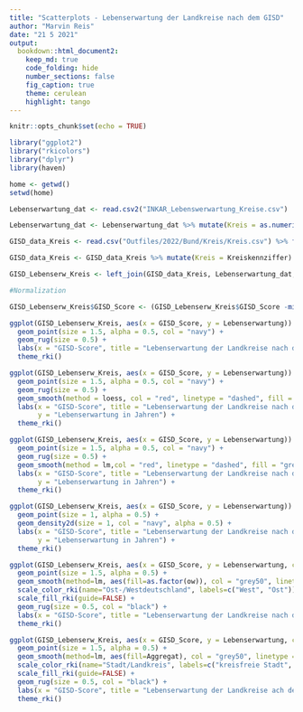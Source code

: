 ```yaml
---
title: "Scatterplots - Lebenserwartung der Landkreise nach dem GISD"
author: "Marvin Reis"
date: "21 5 2021"
output:
  bookdown::html_document2:
    keep_md: true
    code_folding: hide
    number_sections: false
    fig_caption: true
    theme: cerulean
    highlight: tango
---
```


```r
knitr::opts_chunk$set(echo = TRUE)

library("ggplot2")
library("rkicolors")
library("dplyr")
library(haven)

home <- getwd()
setwd(home)
```


```r
Lebenserwartung_dat <- read.csv2("INKAR_Lebenswerwartung_Kreise.csv")

Lebenserwartung_dat <- Lebenserwartung_dat %>% mutate(Kreis = as.numeric(ï..Kennziffer)) %>% select(-ï..Kennziffer)

GISD_data_Kreis <- read.csv("Outfiles/2022/Bund/Kreis/Kreis.csv") %>% filter(Jahr == 2017)

GISD_data_Kreis <- GISD_data_Kreis %>% mutate(Kreis = Kreiskennziffer) %>% select(Kreis, GISD_Score) %>% distinct(Kreis, .keep_all = TRUE) %>% unique()

GISD_Lebenserw_Kreis <- left_join(GISD_data_Kreis, Lebenserwartung_dat, by = "Kreis") %>% mutate(ow = ifelse(Kreis < 11000, 0, 1))
```

```r
#Normalization

GISD_Lebenserw_Kreis$GISD_Score <- (GISD_Lebenserw_Kreis$GISD_Score -min(GISD_Lebenserw_Kreis$GISD_Score ))/(max(GISD_Lebenserw_Kreis$GISD_Score )-min(GISD_Lebenserw_Kreis$GISD_Score ))
```

```r
ggplot(GISD_Lebenserw_Kreis, aes(x = GISD_Score, y = Lebenserwartung)) +
  geom_point(size = 1.5, alpha = 0.5, col = "navy") +
  geom_rug(size = 0.5) + 
  labs(x = "GISD-Score", title = "Lebenserwartung der Landkreise nach dem GISD", subtitle = "im Jahr 2017") +
  theme_rki()
```

```r
ggplot(GISD_Lebenserw_Kreis, aes(x = GISD_Score, y = Lebenserwartung)) +
  geom_point(size = 1.5, alpha = 0.5, col = "navy") +
  geom_rug(size = 0.5) +
  geom_smooth(method = loess, col = "red", linetype = "dashed", fill = "grey50", alpha = 0.5) +
  labs(x = "GISD-Score", title = "Lebenserwartung der Landkreise nach dem GISD", subtitle =  "im Jahr 2017, mit Regressionslinie (Loess)",
       y = "Lebenserwartung in Jahren") +
  theme_rki()
```

```r
ggplot(GISD_Lebenserw_Kreis, aes(x = GISD_Score, y = Lebenserwartung)) +
  geom_point(size = 1.5, alpha = 0.5, col = "navy") +
  geom_rug(size = 0.5) +
  geom_smooth(method = lm,col = "red", linetype = "dashed", fill = "grey50", alpha = 0.5) +
  labs(x = "GISD-Score", title = "Lebenserwartung der Landkreise nach dem GISD", subtitle = "im jahr 2017, mit Regressionslinie (Linear)",
       y = "Lebenserwartung in Jahren") +
  theme_rki()
```

```r
ggplot(GISD_Lebenserw_Kreis, aes(x = GISD_Score, y = Lebenserwartung)) +
  geom_point(size = 1, alpha = 0.5) +
  geom_density2d(size = 1, col = "navy", alpha = 0.5) +
  labs(x = "GISD-Score", title = "Lebenserwartung der Landkreise nach dem GISD (Density)", subtitle = "im Jahr 2017",
       y = "Lebenserwartung in Jahren") +
  theme_rki()
```

```r
ggplot(GISD_Lebenserw_Kreis, aes(x = GISD_Score, y = Lebenserwartung, col = as.factor(ow))) +
  geom_point(size = 1.5, alpha = 0.5) +
  geom_smooth(method=lm, aes(fill=as.factor(ow)), col = "grey50", linetype = "dashed", fullrange = TRUE) +
  scale_color_rki(name="Ost-/Westdeutschland", labels=c("West", "Ost")) +
  scale_fill_rki(guide=FALSE) +
  geom_rug(size = 0.5, col = "black") + 
  labs(x = "GISD-Score", title = "Lebenserwartung der Landkreise nach dem GISD", subtitle = "im Jahr 2017, nach Ost und West") +
  theme_rki()
```

```r
ggplot(GISD_Lebenserw_Kreis, aes(x = GISD_Score, y = Lebenserwartung, col = Aggregat)) +
  geom_point(size = 1.5, alpha = 0.5) +
  geom_smooth(method=lm, aes(fill=Aggregat), col = "grey50", linetype = "dashed", fullrange = TRUE) +
  scale_color_rki(name="Stadt/Landkreis", labels=c("kreisfreie Stadt", "Landkreis")) +
  scale_fill_rki(guide=FALSE) +
  geom_rug(size = 0.5, col = "black") + 
  labs(x = "GISD-Score", title = "Lebenserwartung der Landkreise ach dem GISD", subtitle = "im Jahr 2017, nach krsfr. Stadt und Landkreis") +
  theme_rki()
```